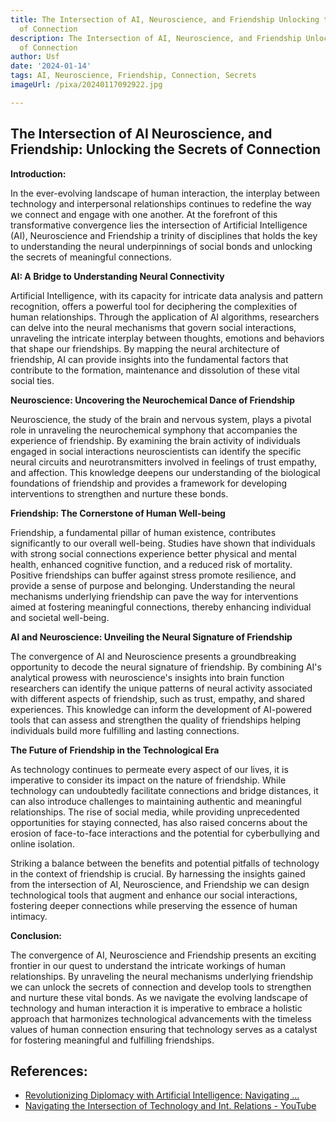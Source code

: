 ```yaml
---
title: The Intersection of AI, Neuroscience, and Friendship Unlocking the Secrets
  of Connection
description: The Intersection of AI, Neuroscience, and Friendship Unlocking the Secrets
  of Connection
author: Usf
date: '2024-01-14'
tags: AI, Neuroscience, Friendship, Connection, Secrets
imageUrl: /pixa/20240117092922.jpg

---
```

## The Intersection of  AI Neuroscience, and Friendship: Unlocking  the Secrets of Connection

**Introduction:**

In the ever-evolving landscape of  human interaction, the interplay between technology  and interpersonal relationships continues to redefine the way we connect and engage with one another. At the  forefront of this  transformative convergence lies the intersection of Artificial Intelligence (AI), Neuroscience and Friendship a trinity of disciplines that holds the key to understanding the neural underpinnings of social bonds and unlocking the secrets of meaningful connections.

**AI: A Bridge to Understanding Neural Connectivity**

Artificial  Intelligence, with its capacity for intricate data analysis and  pattern recognition, offers a powerful tool for deciphering the complexities of human relationships. Through the application of AI algorithms, researchers  can delve into the neural mechanisms that govern social interactions, unraveling the intricate interplay between  thoughts, emotions and behaviors that shape our friendships. By mapping the neural architecture  of friendship, AI can provide insights into the fundamental factors  that contribute to the formation, maintenance and dissolution  of these vital social ties.

**Neuroscience: Uncovering the Neurochemical Dance of Friendship**

Neuroscience,  the study of the brain and nervous system, plays a pivotal role in unraveling the neurochemical symphony that accompanies the experience of friendship. By examining the brain activity of individuals engaged in social interactions neuroscientists can identify the specific neural  circuits and neurotransmitters involved in feelings of  trust empathy, and  affection. This knowledge deepens our  understanding of the biological foundations of friendship and provides a framework for developing interventions to strengthen and nurture these bonds.

**Friendship: The Cornerstone of Human Well-being**

Friendship, a  fundamental pillar  of human existence, contributes significantly to our  overall well-being. Studies  have shown that individuals with strong  social connections experience better physical and mental health,  enhanced cognitive function, and a  reduced  risk of mortality. Positive friendships can buffer against  stress promote resilience, and  provide a sense of purpose and belonging. Understanding the neural mechanisms underlying friendship can pave the way for interventions aimed at fostering meaningful connections, thereby enhancing individual and  societal well-being.

**AI  and Neuroscience: Unveiling  the  Neural Signature of Friendship**

The convergence of AI  and Neuroscience presents a groundbreaking opportunity to decode the neural signature of friendship. By combining  AI's analytical prowess with neuroscience's insights into brain function researchers can identify the unique patterns  of neural  activity associated  with different aspects of friendship, such as  trust, empathy, and shared experiences. This knowledge can inform the development of AI-powered tools that can assess  and strengthen the quality of friendships helping individuals build more fulfilling and lasting connections.

**The  Future of Friendship in  the Technological Era**

As technology continues to permeate every aspect of our lives,  it is imperative to consider its  impact on the nature of friendship. While technology can undoubtedly facilitate connections and bridge distances, it  can also introduce challenges to maintaining authentic and  meaningful relationships. The rise of social media, while providing  unprecedented opportunities for  staying connected, has also raised concerns about the erosion of face-to-face interactions and the potential for cyberbullying and online isolation.

Striking a balance between the benefits and potential pitfalls of technology in the context of friendship is crucial. By harnessing the insights gained from the intersection of AI, Neuroscience, and  Friendship we can design  technological tools that augment  and enhance our social interactions, fostering deeper connections while preserving the essence of human intimacy.

**Conclusion:**

The convergence of AI, Neuroscience and Friendship presents  an exciting frontier in our quest to understand the intricate  workings of human relationships. By unraveling the neural mechanisms underlying friendship we can unlock the secrets of connection and develop tools to strengthen and nurture these vital bonds. As we navigate the evolving  landscape  of technology and human interaction  it  is imperative to embrace  a  holistic approach that harmonizes technological advancements with the  timeless values of human connection ensuring that technology  serves as a catalyst  for fostering meaningful and  fulfilling friendships.

## References:
- [Revolutionizing Diplomacy with Artificial Intelligence: Navigating ...](https://www.linkedin.com/pulse/revolutionizing-diplomacy-artificial-intelligence-new-malak-6x63f)
- [Navigating the Intersection of Technology and Int. Relations - YouTube](https://www.youtube.com/watch?v=mDGsaRJ-eqA)
